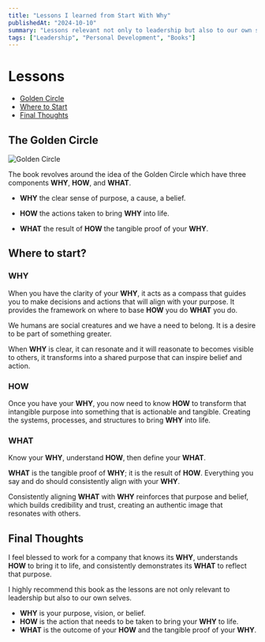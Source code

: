 ```yaml
---
title: "Lessons I learned from Start With Why"
publishedAt: "2024-10-10"
summary: "Lessons relevant not only to leadership but also to our own selves."
tags: ["Leadership", "Personal Development", "Books"]
---
```


# Lessons

- [Golden Circle](#the-golden-circle)
- [Where to Start](#where-to-start)
- [Final Thoughts](#final-thoughts)

## The Golden Circle

![Golden Circle](/golden-circle.jpg)

The book revolves around the idea of the Golden Circle which have three components **WHY**, **HOW**, and **WHAT**.

- **WHY** the clear sense of purpose, a cause, a belief.

- **HOW** the actions taken to bring **WHY** into life.

- **WHAT** the result of **HOW** the tangible proof of your **WHY**.

## Where to start?

### WHY

When you have the clarity of your **WHY**, it acts as a compass that guides you to make decisions and actions that will align with your purpose. It provides the framework on where to base **HOW** you do **WHAT** you do.

We humans are social creatures and we have a need to belong. It is a desire to be part of something greater.

When **WHY** is clear, it can resonate and it will reasonate to becomes visible to others, it transforms into a shared purpose that can inspire belief and action.

### HOW

Once you have your **WHY**, you now need to know **HOW** to transform that intangible purpose into something that is actionable and tangible. Creating the systems, processes, and structures to bring **WHY** into life.

### WHAT

Know your **WHY**, understand **HOW**, then define your **WHAT**.

**WHAT** is the tangible proof of **WHY**; it is the result of **HOW**. Everything you say and do should consistently align with your **WHY**.

Consistently aligning **WHAT** with **WHY** reinforces that purpose and belief, which builds credibility and trust, creating an authentic image that resonates with others.

## Final Thoughts

I feel blessed to work for a company that knows its **WHY**, understands **HOW** to bring it to life, and consistently demonstrates its **WHAT** to reflect that purpose.

I highly recommend this book as the lessons are not only relevant to leadership but also to our own selves.

- **WHY** is your purpose, vision, or belief.
- **HOW** is the action that needs to be taken to bring your **WHY** to life.
- **WHAT** is the outcome of your **HOW** and the tangible proof of your **WHY**.
